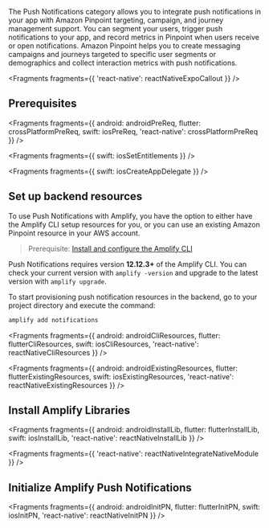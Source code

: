 The Push Notifications category allows you to integrate push notifications in your app with Amazon Pinpoint targeting, campaign, and journey management support. You can segment your users, trigger push notifications to your app, and record metrics in Pinpoint when users receive or open notifications. Amazon Pinpoint helps you to create messaging campaigns and journeys targeted to specific user segments or demographics and collect interaction metrics with push notifications.


<Fragments fragments={{ 'react-native': reactNativeExpoCallout }} />

## Prerequisites


<Fragments
  fragments={{
    android: androidPreReq,
    flutter: crossPlatformPreReq,
    swift: iosPreReq,
    'react-native': crossPlatformPreReq
  }}
/>


<Fragments fragments={{ swift: iosSetEntitlements }} />


<Fragments fragments={{ swift: iosCreateAppDelegate }} />

## Set up backend resources

To use Push Notifications with Amplify, you have the option to either have the Amplify CLI setup resources for you, or you can use an existing Amazon Pinpoint resource in your AWS account.

<BlockSwitcher>
<Block name="Amplify CLI">

> Prerequisite: [Install and configure the Amplify CLI](/gen1/[platform]/tools/cli/start/set-up-cli/)

<Callout warning>

Push Notifications requires version **12.12.3+** of the Amplify CLI. You can check your current version with `amplify -version` and upgrade to the latest version with `amplify upgrade`.

</Callout>

To start provisioning push notification resources in the backend, go to your project directory and execute the command:

```sh
amplify add notifications
```


<Fragments
  fragments={{
    android: androidCliResources,
    flutter: flutterCliResources,
    swift: iosCliResources,
    'react-native': reactNativeCliResources
  }}
/>

</Block>
<Block name="Existing resources">


<Fragments
  fragments={{
    android: androidExistingResources,
    flutter: flutterExistingResources,
    swift: iosExistingResources,
    'react-native': reactNativeExistingResources
  }}
/>

</Block>
</BlockSwitcher>

## Install Amplify Libraries


<Fragments
  fragments={{
    android: androidInstallLib,
    flutter: flutterInstallLib,
    swift: iosInstallLib,
    'react-native': reactNativeInstallLib
  }}
/>


<Fragments fragments={{ 'react-native': reactNativeIntegrateNativeModule }} />

## Initialize Amplify Push Notifications


<Fragments
  fragments={{
    android: androidInitPN,
    flutter: flutterInitPN,
    swift: iosInitPN,
    'react-native': reactNativeInitPN
  }}
/>
